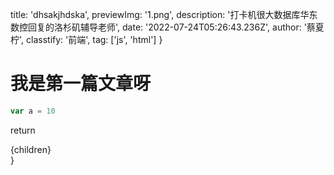   title: 'dhsakjhdska',
  previewImg: '1.png',
  description: '打卡机很大数据库华东数控回复的洛杉矶辅导老师',
  date: '2022-07-24T05:26:43.236Z',
  author: '蔡夏柠',
  classtify: '前端',
  tag: ['js', 'html']
}

# 我是第一篇文章呀

```javascript
var a = 10
```


return <div>{children}</div>
}
